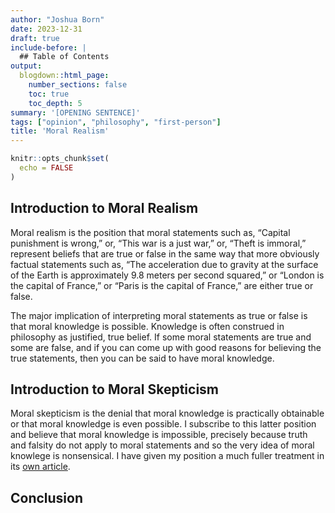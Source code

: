 ```yaml
---
author: "Joshua Born"
date: 2023-12-31
draft: true
include-before: |
  ## Table of Contents
output:
  blogdown::html_page:
    number_sections: false
    toc: true
    toc_depth: 5
summary: '[OPENING SENTENCE]'
tags: ["opinion", "philosophy", "first-person"]
title: 'Moral Realism'
---
```


```r
knitr::opts_chunk$set(
  echo = FALSE
)
```


## Introduction to Moral Realism

Moral realism is the position that moral statements such as, “Capital punishment is wrong,” or, “This war is a just war,” or, “Theft is immoral,” represent beliefs that are true or false in the same way that more obviously factual statements such as, “The acceleration due to gravity at the surface of the Earth is approximately 9.8 meters per second squared,” or “London is the capital of France,” or "Paris is the capital of France," are either true or false.

The major implication of interpreting moral statements as true or false is that moral knowledge is possible. Knowledge is often construed in philosophy as justified, true belief. If some moral statements are true and some are false, and if you can come up with good reasons for believing the true statements, then you can be said to have moral knowledge.


## Introduction to Moral Skepticism

Moral skepticism is the denial that moral knowledge is practically obtainable or that moral knowledge is even possible. I subscribe to this latter position and believe that moral knowledge is impossible, precisely because truth and falsity do not apply to moral statements and so the very idea of moral knowlege is nonsensical. I have given my position a much fuller treatment in its [own article](/moral-skepticism.html).


## Conclusion


